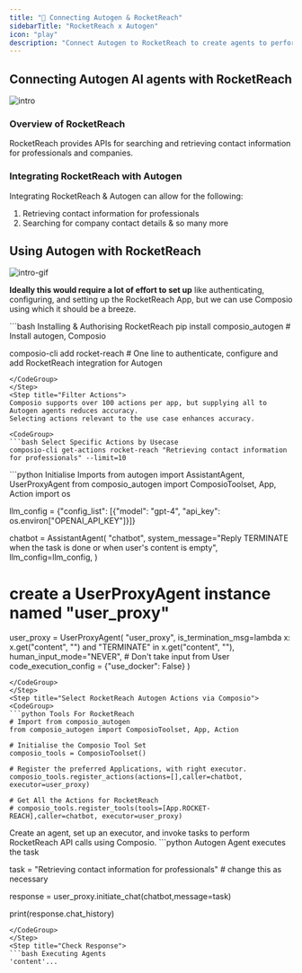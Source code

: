 ```yaml
---
title: "🚀 Connecting Autogen & RocketReach"
sidebarTitle: "RocketReach x Autogen"
icon: "play"
description: "Connect Autogen to RocketReach to create agents to perform tasks using natural language"
---
```


## Connecting Autogen AI agents with RocketReach
![intro](/media/intro.jpg)

### Overview of RocketReach

RocketReach provides APIs for searching and retrieving contact information for professionals and companies.

### Integrating RocketReach with Autogen

Integrating RocketReach & Autogen can allow for the following:

1. Retrieving contact information for professionals
2. Searching for company contact details
& so many more

## Using Autogen with RocketReach
![intro-gif](/media/intro.gif)
<Steps>
<Step title="Setting Up the Environment">

**Ideally this would require a lot of effort to set up** like authenticating, configuring, and setting up the RocketReach App, but we can use Composio using which it should be a breeze.

<CodeGroup>
```bash Installing & Authorising RocketReach
pip install composio_autogen # Install autogen, Composio 

composio-cli add rocket-reach # One line to authenticate, configure and add RocketReach integration for Autogen
```
</CodeGroup>
</Step>
<Step title="Filter Actions">
Composio supports over 100 actions per app, but supplying all to Autogen agents reduces accuracy.
Selecting actions relevant to the use case enhances accuracy.

<CodeGroup>
```bash Select Specific Actions by Usecase
composio-cli get-actions rocket-reach "Retrieving contact information for professionals" --limit=10
```
</CodeGroup>

</Step>
<Step title="Import Base Packages">

<CodeGroup>
```python Initialise Imports
from autogen import AssistantAgent, UserProxyAgent
from composio_autogen import ComposioToolset, App, Action
import os

llm_config = {"config_list": [{"model": "gpt-4", "api_key": os.environ["OPENAI_API_KEY"]}]}

chatbot = AssistantAgent(
    "chatbot",
    system_message="Reply TERMINATE when the task is done or when user's content is empty",
    llm_config=llm_config,
)

# create a UserProxyAgent instance named "user_proxy"
user_proxy = UserProxyAgent(
    "user_proxy",
    is_termination_msg=lambda x: x.get("content", "") and "TERMINATE" in x.get("content", ""),
    human_input_mode="NEVER", # Don't take input from User
    code_execution_config = {"use_docker": False}
)
```
</CodeGroup>
</Step>
<Step title="Select RocketReach Autogen Actions via Composio">
<CodeGroup>
```python Tools For RocketReach
# Import from composio_autogen
from composio_autogen import ComposioToolset, App, Action

# Initialise the Composio Tool Set
composio_tools = ComposioToolset()

# Register the preferred Applications, with right executor. 
composio_tools.register_actions(actions=[],caller=chatbot, executor=user_proxy)

# Get All the Actions for RocketReach
# composio_tools.register_tools(tools=[App.ROCKET-REACH],caller=chatbot, executor=user_proxy) 
```
</CodeGroup>
</Step>
<Step title="Execute the Agent">
Create an agent, set up an executor, and invoke tasks to perform RocketReach API calls using Composio. 
<CodeGroup>
```python Autogen Agent executes the task

task = "Retrieving contact information for professionals" # change this as necessary

response = user_proxy.initiate_chat(chatbot,message=task)

print(response.chat_history)
```
</CodeGroup>
</Step>
<Step title="Check Response">
```bash Executing Agents
'content'...
```
</Step>
</Steps>
